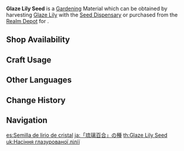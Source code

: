 {{Item Infobox
|id           = 130004
|image        = Item Glaze Lily Seed.png
|type         = Gardening Materials
|invCategory  = Seed Dispensary
|group        = Luxuriant Glebe
|description  = A seed obtained from the [[Seed Dispensary]]. A quality seed full of life, just waiting to be planted in the fields of the Realm Within. After some time, it will grow into a [[Glaze Lily]].
|source1      = Harvesting [[Glaze Lily]] with the [[Seed Dispensary]]
|source2      = [[Serenitea Pot/Realm Depot|Realm Depot]]
}}
'''Glaze Lily Seed''' is a [[Gardening]] Material which can be obtained by harvesting [[Glaze Lily]] with the [[Seed Dispensary]] or purchased from the [[Realm Depot]] for {{Item|Realm Currency|30|x=5}}.

==Shop Availability==
{{Shop Availability|currency=Realm Currency}}

==Craft Usage==
{{Craft Usage}}

==Other Languages==
{{Other Languages
|en      = Glaze Lily Seed
|zhs     = 「琉璃百合」的种子
|zhs_rm  = "Liúlí Bǎihé" de Zhǒngzi
|zht     = 「琉璃百合」的種子
|zht_rm  = "Liúlí Bǎihé" de Zhǒngzi
|zh_tl   = "Glaze Lily" Seed
|ja      = 「琉璃百合」の種
|ja_rm   = "Ruri Yuri" no Tane
|ja_tl   = "Glaze Lily" Seed
|ko      = 「유리백합」 씨앗
|ko_rm   = "Yuri Baekhap" Ssiat
|ko_tl   = "Glaze Lily" Seed
|es      = Semilla de lirio de cristal
|es_tl   = Crystal Lily Seed
|fr      = Graine de lys vernis
|fr_tl   = Varnished Lily Seed
|ru      = Семена глазурной лилии
|ru_tl   = Glaze Lily Seeds
|th      = Glaze Lily Seed
|vi      = Hạt giống {{tt|Bách Hợp|百合}} {{tt|Lưu Ly|琉璃}}
|vi_tl   = Glaze Lily Seed
|de      = Glasliliensamen
|de_tl   = Glass Lily Seed
|id      = Glaze Lily Seed
|pt      = Semente de Lírio de Vidro
|pt_tl   = Glass Lily Seed
|tr      = Parlak Zambak Tohumu
|tr_tl   = 
|it      = Seme di Splendigiglio
|it_tl   = 
}}

==Change History==
{{Change History|2.0}}

==Navigation==
{{Material Navbox|type=Gardening Materials}}

[[es:Semilla de lirio de cristal]]
[[ja:「琉璃百合」の種]]
[[th:Glaze Lily Seed]]
[[uk:Насіння глазурованої лілії]]